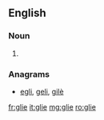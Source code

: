 ==English==

===Noun===
{{head|it|noun plural form|g=f}}

# {{plural of|glia|lang=it}}

===Anagrams===
* [[egli#Italian|egli]], [[geli#Italian|geli]], [[gilè#Italian|gilè]]

[[fr:glie]]
[[it:glie]]
[[mg:glie]]
[[ro:glie]]